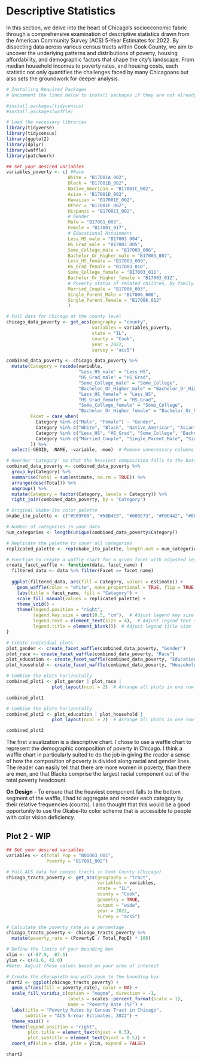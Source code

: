 # Descriptive Statistics

In this section, we delve into the heart of Chicago's socioeconomic fabric through a comprehensive examination of descriptive statistics drawn from the American Community Survey (ACS) 5-Year Estimates for 2022. By dissecting data across various census tracts within Cook County, we aim to uncover the underlying patterns and distributions of poverty, housing affordability, and demographic factors that shape the city's landscape. From median household incomes to poverty rates, and housing costs, each statistic not only quantifies the challenges faced by many Chicagoans but also sets the groundwork for deeper analysis.

```r
# Installing Required Packages
# Uncomment the lines below to install packages if they are not already installed.

#install.packages(tidycensus)
#install.packages(waffle)

# Load the necessary libraries
library(tidyverse)
library(tidycensus)
library(ggplot2)
library(dplyr)
library(waffle)
library(patchwork)
```

```r

## Set your desired variables
variables_poverty <- c( #Race
                       White = "B17001A_002",
                       Black = "B17001B_002",
                       Native_American = "B17001C_002",
                       Asian = "B17001D_002",
                       Hawaiian = "B17001E_002",
                       Other = "B17001F_002",
                       Hispanic = "B17001I_002",
                       # Gender
                       Male = "B17001_003",
                       Female = "B17001_017",
                       # Educational Attainment
                       Less_HS_male = "B17003_004",
                       HS_Grad_male = "B17003_005",
                       Some_College_male = "B17003_006",
                       Bachelor_Or_Higher_male = "B17003_007",
                       Less_HS_female = "B17003_009",
                       HS_Grad_female = "B17003_010",
                       Some_College_female = "B17003_011",
                       Bachelor_Or_Higher_female = "B17003_012",
                       # Poverty status of related children, by family type
                       Married_Couple = "B17006_003",
                       Single_Parent_Male = "B17006_008",
                       Single_Parent_Female = "B17006_012"
                       )

# Pull data for Chicago at the county level
chicago_data_poverty <- get_acs(geography = "county",
                                variables = variables_poverty,
                                state = "IL",
                                county = "Cook",
                                year = 2022,
                                survey = "acs5")

combined_data_poverty <- chicago_data_poverty %>%
  mutate(Category = recode(variable,
                           "Less_HS_male" = "Less_HS",
                           "HS_Grad_male" = "HS_Grad",
                           "Some_College_male" = "Some_College",
                           "Bachelor_Or_Higher_male" = "Bachelor_Or_Higher",
                           "Less_HS_female" = "Less_HS",
                           "HS_Grad_female" = "HS_Grad",
                           "Some_College_female" = "Some_College",
                           "Bachelor_Or_Higher_female" = "Bachelor_Or_Higher"),
         Facet = case_when(
           Category %in% c("Male", "Female") ~ "Gender",
           Category %in% c("White", "Black", "Native_American", "Asian", "Hawaiian", "Other", "Hispanic") ~ "Race",
           Category %in% c("Less_HS", "HS_Grad", "Some_College", "Bachelor_Or_Higher") ~ "Education",
           Category %in% c("Married_Couple", "Single_Parent_Male", "Single_Parent_Female") ~ "Household Type"
         )) %>%
  select(-GEOID, -NAME, -variable, -moe)  # Remove unnecessary columns
```

```r

# Reorder 'Category' so that the heaviest composition falls to the bottom
combined_data_poverty <- combined_data_poverty %>%
  group_by(Category) %>%
  summarise(Total = sum(estimate, na.rm = TRUE)) %>%
  arrange(desc(Total)) %>%
  ungroup() %>%
  mutate(Category = factor(Category, levels = Category)) %>%
  right_join(combined_data_poverty, by = "Category")

# Original Okabe-Ito color palette
okabe_ito_palette <- c("#E69F00", "#56B4E9", "#009E73", "#F0E442", "#0072B2", "#D55E00", "#CC79A7", "#000000")

# Number of categories in your data
num_categories <- length(unique(combined_data_poverty$Category))

# Replicate the palette to cover all categories
replicated_palette <- rep(okabe_ito_palette, length.out = num_categories)

# Function to create a waffle chart for a given facet with adjusted legend
create_facet_waffle <- function(data, facet_name) {
  filtered_data <- data %>% filter(Facet == facet_name)
  
  ggplot(filtered_data, aes(fill = Category, values = estimate)) +
    geom_waffle(color = "white", make_proportional = TRUE, flip = TRUE, n_rows = 10) +
    labs(title = facet_name, fill = "Category") +
    scale_fill_manual(values = replicated_palette) +
    theme_void() +
    theme(legend.position = "right",
          legend.key.size = unit(0.5, "cm"),  # Adjust legend key size
          legend.text = element_text(size = 4),  # Adjust legend text size
          legend.title = element_blank())  # Adjust legend title size
}

# Create individual plots
plot_gender <- create_facet_waffle(combined_data_poverty, "Gender")
plot_race <- create_facet_waffle(combined_data_poverty, "Race")
plot_education <- create_facet_waffle(combined_data_poverty, "Education")
plot_household <- create_facet_waffle(combined_data_poverty, "Household Type")

```

```r
# Combine the plots horizontally
combined_plot1 <- plot_gender | plot_race |
                 plot_layout(ncol = 2)  # Arrange all plots in one row

combined_plot1

```


```r
# Combine the plots horizontally
combined_plot2 <- plot_education | plot_household |
                 plot_layout(ncol = 2)  # Arrange all plots in one row

combined_plot2

```

The first visualization is a descriptive chart. I chose to use a waffle chart to represent the demographic composition of poverty in Chicago. I think a waffle chart in particularly suited to do the job in giving the reader a sense of how the composition of poverty is divided along racial and gender lines. The reader can easily tell that there are more women in poverty, than there are men, and that Blacks comprise the largest racial component out of the total poverty headcount.

**On Design** - To ensure that the heaviest component falls to the bottom segment of the waffle, I had to aggregate and reorder each category by their relative frequencies (counts). I also thought that this would be a good opportunity to use the Okabe-Ito color scheme that is accessible to people with color vision deficiency.

## Plot 2 - WIP

```r
## Set your desired variables
variables <- c(Total_Pop = "B01003_001",
               Poverty = "B17001_002")

# Pull ACS data for census tracts in Cook County (Chicago)
chicago_tracts_poverty <- get_acs(geography = "tract",
                                  variables = variables,
                                  state = "IL",
                                  county = "Cook",
                                  geometry = TRUE,
                                  output = "wide",
                                  year = 2022,
                                  survey = "acs5")

# Calculate the poverty rate as a percentage
chicago_tracts_poverty <- chicago_tracts_poverty %>%
  mutate(poverty_rate = (PovertyE / Total_PopE) * 100)
```


```r
# Define the limits of your bounding box
xlim <- c(-87.9, -87.5)
ylim <- c(41.6, 42.0)
#Note: Adjust these values based on your area of interest

# Create the choropleth map with zoom to the bounding box
chart2 <- ggplot(chicago_tracts_poverty) +
  geom_sf(aes(fill = poverty_rate), color = NA) +
  scale_fill_viridis_c(option = "magma", direction = -1, 
                       labels = scales::percent_format(scale = 1),
                       name = "Poverty Rate (%)") +
  labs(title = "Poverty Rates by Census Tract in Chicago",
       subtitle = "ACS 5-Year Estimates, 2022") +
  theme_void() +
  theme(legend.position = "right",
        plot.title = element_text(hjust = 0.5),
        plot.subtitle = element_text(hjust = 0.5)) +
  coord_sf(xlim = xlim, ylim = ylim, expand = FALSE)

chart2
```
